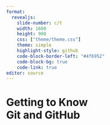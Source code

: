 ```yaml
---
format:
  revealjs:
    slide-number: c/t
    width: 1600
    height: 900
    css: ["theme/theme.css"]
    theme: simple
    highlight-style: github
    code-block-border-left: "#4f6952"
    code-block-bg: true
    code-link: true
editor: source
---
```


# Getting to Know <br> Git and GitHub {background-image="images/dont_panic.png" background-size="contain" background-position="right" background-color="black"
background-opacity=0.75}